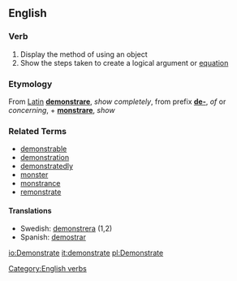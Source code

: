 ==English==

=== Verb ===
[[Category:English verbs]]
{{en-infl-reg-other-e|demonstrat|e}}
# Display the method of using an object
# Show the steps taken to create a logical argument or [[equation]]


===Etymology===
From [[Latin]] '''[[demonstrare]]''', ''show completely'', from prefix '''[[de-]]''', ''of'' or ''concerning'', + '''[[monstrare]]''', ''show''

===Related Terms===
*[[demonstrable]]
*[[demonstration]]
*[[demonstratedly]]
*[[monster]]
*[[monstrance]]
*[[remonstrate]]

====Translations====
*Swedish: [[demonstrera]] (1,2)
*Spanish: [[demostrar]] 

[[io:Demonstrate]]
[[it:demonstrate]]
[[pl:Demonstrate]]